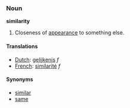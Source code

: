 ===Noun===
'''similarity'''

#Closeness of [[appearance]] to something else.

====Translations====
*[[Dutch]]: [[gelijkenis]] ''f''
*[[French]]: [[similarité]] ''f''

====Synonyms====

*[[similar]]
*[[same]]